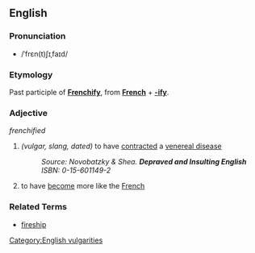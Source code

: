 ==English==
{{rfc}}
===Pronunciation===
* /ˈfrɛn(t)ʃɪˌfaɪd/

===Etymology===
Past participle of '''[[Frenchify]]''', from '''[[French]]''' + '''[[-ify]]'''.

===Adjective===
''frenchified''

# ''(vulgar, slang, dated)'' to have [[contract]]ed a [[venereal disease]] 
#: ''Source: Novobatzky & Shea. '''Depraved and Insulting English''' ISBN: 0-15-601149-2''
# to have [[become]] more like the [[French]]

===Related Terms===
* [[fireship]]

[[Category:English vulgarities]]
